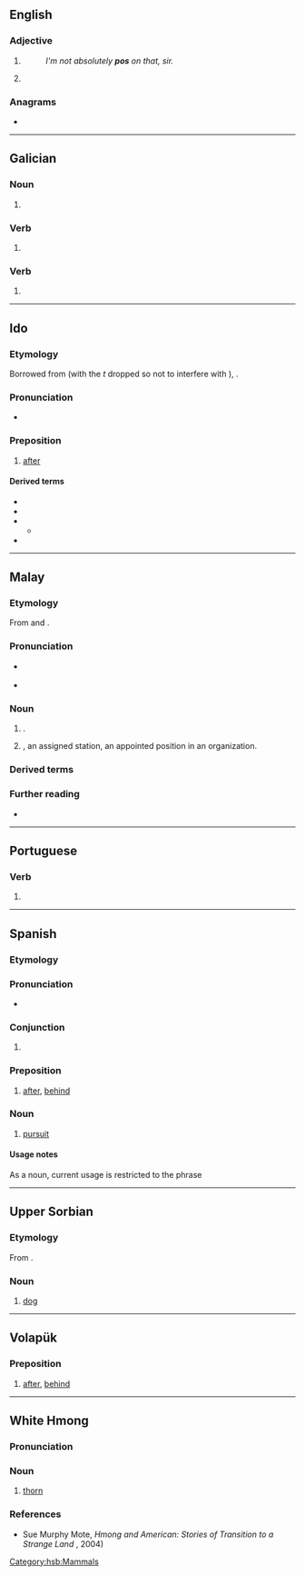 {{also|POS|Pos|pòs}}
==English==

===Adjective===
{{en-adj}}

# {{lb|en|UK|slang}} {{clipping of|positive|lang=en}}
#: ''I'm not absolutely '''pos''' on that, sir.''
# {{lb|en|slang}} {{clipping of|HIV positive|lang=en}}

===Anagrams===
* {{anagrams|en|a=ops|OPS|PSO|S.O.P.|SOP|ops|sop}}

----

==Galician==

===Noun===
{{head|gl|noun form}}

# {{plural of|po|lang=gl}}

===Verb===
{{gl-verb-form|poñer}}

# {{gl-verb form of|poñer|er|indicative|present|singular|second}}

===Verb===
{{gl-verb-form|pór}}

# {{gl-verb form of|pór|er|indicative|present|singular|second}}

----

==Ido==

===Etymology===
Borrowed from {{bor|io|la|post}} (with the ''t'' dropped so not to interfere with {{m|io|posto||postal service, post, mail}}), {{bor|io|ru|после}}.

===Pronunciation===
* {{IPA|/pos/|/pɔs/|lang=io}}

===Preposition===
{{head|io|preposition}}

# [[after]]
#: {{ux|io|Ni drinkis kelka biri '''pos''' la ludo.|We had a few beers '''after''' the game.‎}}

====Derived terms====
* {{l|io|posa||after}}
* {{l|io|pose||then, afterwards}}
* {{l|io|depos||since, afterward}}
** {{l|io|depose||since, from that time}}
* {{l|io|pos-}}

----

==Malay==
{{wikipedia|lang=id}}

===Etymology===
From {{bor|ms|en|post}} and {{bor|ms|nl|post|t=post}}.

===Pronunciation===
* {{q|Indonesia}} {{IPA|/pos/||lang=ms}}
* {{q|Indonesia}} {{hyphenation|pos|lang=ms}}

===Noun===
{{head|ms|noun}}
# {{l|en|mail}}.
# {{l|en|post}}, an assigned station, an appointed position in an organization.

===Derived terms===
{{der2|ms|
|mengeposkan
|pengeposan
|mengepos
|pos ekspres
|pos elektronik
|pos kilat
|pos kilat khusus
|pos laut
|pos paket
|pos suara
|pos udara
|pos wesel
|}}

===Further reading===
* {{R:KBBI Daring}}

----

==Portuguese==

===Verb===
{{head|pt|verb form}}

# {{obsolete spelling of|pôs|lang=pt}}

----

==Spanish==

===Etymology===
{{rfe|es}}

===Pronunciation===
* {{es-IPA}}

===Conjunction===
{{head|es|conjunction}}

# {{lb|es|Latin America}} {{alt sp|lang=es|pues}}

===Preposition===
{{head|es|preposition}}

# {{lb|es|archaic}} [[after|after]], [[behind]]

===Noun===
{{es-noun|m|-}}

# [[pursuit]]

====Usage notes====
As a noun, current usage is restricted to the phrase {{m|es|en pos de}}

----

==Upper Sorbian==

===Etymology===
From {{inh|hsb|sla-pro|*pьsъ}}.

===Noun===
{{head|hsb|noun|g=m}}

# [[dog]]

[[Category:hsb:Mammals]]

----

==Volapük==

===Preposition===
{{head|vo|preposition}}

# [[after]], [[behind]]

----

==White Hmong==

===Pronunciation===
{{mww-pron}}

===Noun===
{{head|mww|noun}}

# [[thorn]]

===References===
* Sue Murphy Mote, ''Hmong and American: Stories of Transition to a Strange Land'' {{ISBN|078641832X}}, 2004)